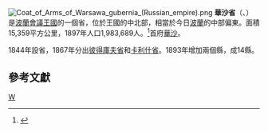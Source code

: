 [[File:Coat_of_Arms_of_Warsawa_gubernia_(Russian_empire).png|right]]
'''華沙省'''（{{lang-ru|Варшавская губерния}}、{{lang-pl|Gubernia warszawska}}）是[[波蘭會議王國|波蘭會議王國]]的一個省，位於王國的中北部，相當於今日[[波蘭|波蘭]]的中部偏東。面積15,359平方公里，1897年人口1,983,689人。<ref>{{Cite web |url=http://demoscope.ru/weekly/ssp/rus_gub_97.php?reg=51 |title=1897年人口普查 |access-date=2010-01-04 |archive-date=2015-02-09 |archive-url=https://web.archive.org/web/20150209063908/http://demoscope.ru/weekly/ssp/rus_gub_97.php?reg=51 |dead-url=no }}</ref>首府[[華沙|華沙]]。

1844年設省，1867年分出[[彼得庫夫省_(俄羅斯帝國)|彼得庫夫省]]和[[卡利什省_(1837)|卡利什省]]。1893年增加兩個縣，成14縣。

==參考文獻==
<div class="references-small">
<references></references>
</div>
{{ImpRussia}}
[[Category:波蘭會議王國行政區劃|W]]